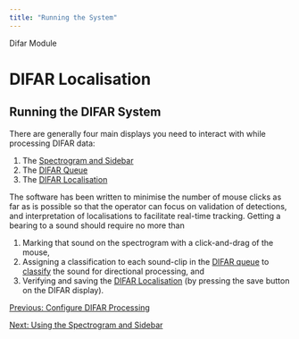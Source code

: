 ```yaml
---
title: "Running the System"
---
```

 Difar Module  

DIFAR Localisation
==================

Running the DIFAR System
------------------------

There are generally four main displays you need to interact with while processing DIFAR data:

1.  The [Spectrogram and Sidebar](./difar_UsingSpectrogram.html)
2.  The [DIFAR Queue](./difar_ManagingQueue.html)
3.  The [DIFAR Localisation](./difar_UsingDifarGramDisplay.html)

The software has been written to minimise the number of mouse clicks as far as is possible so that the operator can focus on validation of detections, and interpretation of localisations to facilitate real-time tracking. Getting a bearing to a sound should require no more than

1.  Marking that sound on the spectrogram with a click-and-drag of the mouse,
2.  Assigning a classification to each sound-clip in the [DIFAR queue](./difar_ManagingQueue.html) to [classify](./difar_ConfigureProcessing.html#Species) the sound for directional processing, and
3.  Verifying and saving the [DIFAR Localisation](./difar_UsingDifarGramDisplay.html) (by pressing the save button on the DIFAR display).

[Previous: Configure DIFAR Processing](difar_ConfigureProcessing.html)

[Next: Using the Spectrogram and Sidebar](difar_UsingSpectrogram.html)
